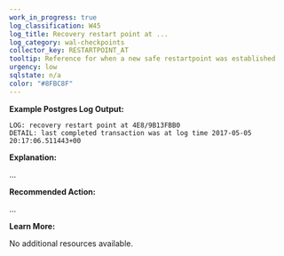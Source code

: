 ```yaml
---
work_in_progress: true
log_classification: W45
log_title: Recovery restart point at ...
log_category: wal-checkpoints
collector_key: RESTARTPOINT_AT
tooltip: Reference for when a new safe restartpoint was established
urgency: low
sqlstate: n/a
color: "#8FBC8F"
---
```


**Example Postgres Log Output:**

```
LOG: recovery restart point at 4E8/9B13FBB0
DETAIL: last completed transaction was at log time 2017-05-05 20:17:06.511443+00
```

**Explanation:**

...

**Recommended Action:**

...

**Learn More:**

No additional resources available.
